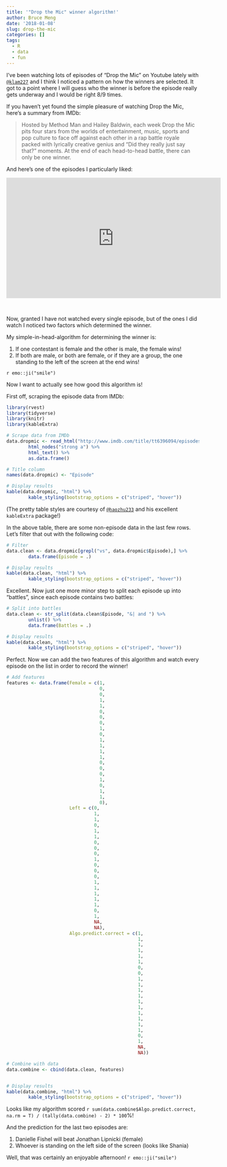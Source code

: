 ```yaml
---
title: '"Drop the Mic" winner algorithm!'
author: Bruce Meng
date: '2018-01-08'
slug: drop-the-mic
categories: []
tags:
  - R
  - data
  - fun
---
```


I've been watching lots of episodes of "Drop the Mic" on Youtube lately with [`@klam227`](https://twitter.com/klam227) and I think I noticed a pattern on how the winners are selected. It got to a point where I will guess who the winner is before the episode really gets underway and I would be right 8/9 times.

If you haven't yet found the simple pleasure of watching Drop the Mic, here's a summary from IMDb:

> Hosted by Method Man and Hailey Baldwin, each week Drop the Mic pits four stars from the worlds of entertainment, music, sports and pop culture to face off against each other in a rap battle royale packed with lyrically creative genius and "Did they really just say that?" moments. At the end of each head-to-head battle, there can only be one winner.

And here's one of the episodes I particularly liked:

<center><iframe width="560" height="315" src="https://www.youtube.com/embed/d4LYh_ukbas" frameborder="0" gesture="media" allow="encrypted-media" allowfullscreen></iframe></center><br>

Now, granted I have not watched every single episode, but of the ones I did watch I noticed two factors which determined the winner.

My simple-in-head-algorithm for determining the winner is:

1. If one contestant is female and the other is male, the female wins!
2. If both are male, or both are female, or if they are a group, the one standing to the left of the screen at the end wins!

`r emo::ji("smile")`

Now I want to actually see how good this algorithm is!

First off, scraping the episode data from IMDb:

```r
library(rvest)
library(tidyverse)
library(knitr)
library(kableExtra)

# Scrape data from IMDb
data.dropmic <- read_html("http://www.imdb.com/title/tt6396094/episodes?season=1&ref_=tt_eps_sn_1") %>%
        html_nodes("strong a") %>%
        html_text() %>%
        as.data.frame()

# Title column
names(data.dropmic) <- "Episode"

# Display results
kable(data.dropmic, "html") %>%
        kable_styling(bootstrap_options = c("striped", "hover"))
```

(The pretty table styles are courtesy of [`@haozhu233`](https://twitter.com/haozhu233) and his excellent `kableExtra` package!)

In the above table, there are some non-episode data in the last few rows. Let's filter that out with the following code:

```r
# Filter
data.clean <- data.dropmic[grepl("vs", data.dropmic$Episode),] %>%
        data.frame(Episode = .)

# Display results
kable(data.clean, "html") %>%
        kable_styling(bootstrap_options = c("striped", "hover"))
```

Excellent. Now just one more minor step to split each episode up into "battles", since each episode contains two battles:

```r
# Split into battles
data.clean <- str_split(data.clean$Episode, "&| and ") %>%
        unlist() %>%
        data.frame(Battles = .)

# Display results
kable(data.clean, "html") %>%
        kable_styling(bootstrap_options = c("striped", "hover"))
```

Perfect. Now we can add the two features of this algorithm and watch every episode on the list in order to record the winner!

```r
# Add features
features <- data.frame(Female = c(1,
                                  0,
                                  0,
                                  1,
                                  1,
                                  0,
                                  0,
                                  0,
                                  1,
                                  0,
                                  1,
                                  1,
                                  1,
                                  1,
                                  0,
                                  0,
                                  0,
                                  1,
                                  0,
                                  1,
                                  1,
                                  0),
                       Left = c(0,
                                1,
                                1,
                                0,
                                1,
                                1,
                                0,
                                0,
                                0,
                                1,
                                0,
                                0,
                                0,
                                1,
                                1,
                                1,
                                1,
                                1,
                                0,
                                1,
                                NA,
                                NA),
                       Algo.predict.correct = c(1,
                                                1,
                                                1,
                                                1,
                                                1,
                                                1,
                                                0,
                                                0,
                                                1,
                                                1,
                                                1,
                                                1,
                                                1,
                                                1,
                                                1,
                                                1,
                                                1,
                                                1,
                                                0,
                                                1,
                                                NA,
                                                NA))

# Combine with data
data.combine <- cbind(data.clean, features)


# Display results
kable(data.combine, "html") %>%
        kable_styling(bootstrap_options = c("striped", "hover"))
```

Looks like my algorithm scored `r sum(data.combine$Algo.predict.correct, na.rm = T) / (tally(data.combine) - 2) * 100`%!

And the prediction for the last two episodes are:

1. Danielle Fishel will beat Jonathan Lipnicki (female)
2. Whoever is standing on the left side of the screen (looks like Shania)

Well, that was certainly an enjoyable afternoon! `r emo::ji("smile")`